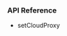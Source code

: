 <PlatformWrapper platform="android">

### API Reference

* <Link to="{{Global.API_REF_ANDROID_ROOT}}/class_irtcengine.html#api_setcloudproxy">setCloudProxy</Link>

</PlatformWrapper>
